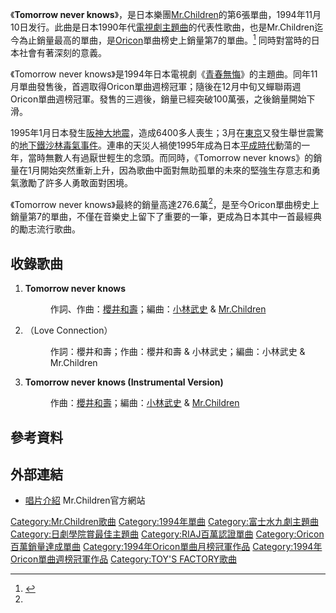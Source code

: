 {{Infobox Single 
| Name           = Tomorrow never knows
| Artist         = [[Mr.Children|Mr.Children]]
| Album          = [[BOLERO_(專輯)|BOLERO]]
| Cover          = Tomorrow never knows Mr.Children.jpg
| A-side         = 
| B-side         = 
| Released       = 1994年11月10日
| Format         = [[單曲|單曲CD]]
| Recorded       = 
| Genre          = [[J-POP|J-POP]]
| Length         = 15分20秒
| Label          = [[TOY'S_FACTORY|TOY'S FACTORY]]
| Writer         = [[櫻井和壽|櫻井和壽]]
| Producer       = [[小林武史|小林武史]]
| Certification  = *2百万（[[日本唱片協會|日本唱片協會]]）
| Chart position = * 週間最高排行第1位（[[Oricon|Oricon]]）
* 1994年11月度月間排行第1位（Oricon）
* 1994年度年間排行第22位（Oricon）<ref>{{Cite web |url=http://www.musictvprogram.com/corner-ranking-1994.html |script-title=ja:1994年間シングルランキング TOP100 |access-date=2010-05-25 |archive-url=https://web.archive.org/web/20110520131117/http://musictvprogram.com/corner-ranking-1994.html |archive-date=2011-05-20 |dead-url=yes }}</ref>
* 1995年度年間排行第4位（Oricon）<ref>{{Cite web |url=http://www.musictvprogram.com/corner-ranking-1995.html |script-title=ja:1995年間シングルランキング TOP100 |access-date=2010-05-25 |archive-url=https://web.archive.org/web/20100827184530/http://www.musictvprogram.com/corner-ranking-1995.html |archive-date=2010-08-27 |dead-url=yes }}</ref>
| Last single    = [[innocent_world|innocent world]]<br />（1994年）
| This single    = '''Tomorrow never knows'''<br />（1994年）
| Next single    = [[everybody_goes_-向沒有秩序的現代Drop_Kick-|everybody goes -向沒有秩序的現代Drop Kick-]]<br />（1994年）
| Misc           = 
}}
《'''Tomorrow never knows'''》，是日本樂團[[Mr.Children|Mr.Children]]的第6張單曲，1994年11月10日发行。此曲是日本1990年代[[日本電視劇|電視劇]][[主題曲|主題曲]]的代表性歌曲，也是Mr.Children迄今為止銷量最高的單曲，是[[Oricon|Oricon]]單曲榜史上銷量第7的單曲。<ref name="oricon080220">{{Cite web |url=http://www.oricon.co.jp/news/ranking/52143/full/ |script-title=ja:「およげ！たいやきくん」がギネス認定、再評価の気運高まる |accessdate=2010-05-25 |archive-date=2012-10-21 |archive-url=https://web.archive.org/web/20121021204357/http://www.oricon.co.jp/news/ranking/52143/full/ |dead-url=no }}</ref> 同時對當時的日本社會有著深刻的意義。

《Tomorrow never knows》是1994年日本電視劇《[[青春無悔|青春無悔]]》的主題曲。同年11月單曲發售後，首週取得Oricon單曲週榜冠軍；隨後在12月中旬又蟬聯兩週Oricon單曲週榜冠軍。發售的三週後，銷量已經突破100萬張，之後銷量開始下滑。

1995年1月日本發生[[阪神大地震|阪神大地震]]，造成6400多人喪生；3月在[[東京|東京]]又發生舉世震驚的[[東京地下鐵沙林毒氣事件|地下鐵沙林毒氣事件]]。連串的天災人禍使1995年成為日本[[平成時代|平成時代]]動蕩的一年，當時無數人有過厭世輕生的念頭。而同時，《Tomorrow never knows》的銷量在1月開始突然重新上升，因為歌曲中面對無助孤單的未來的堅強生存意志和勇氣激勵了許多人勇敢面對困境。

《Tomorrow never knows》最終的銷量高達276.6萬<ref name="oricon080220"/>，是至今Oricon單曲榜史上銷量第7的單曲，不僅在音樂史上留下了重要的一筆，更成為日本其中一首最經典的勵志流行歌曲。

==收錄歌曲==
# '''Tomorrow never knows'''
#:作詞、作曲：[[櫻井和壽|櫻井和壽]]；編曲：[[小林武史|小林武史]] & [[Mr.Children|Mr.Children]]
# {{lang|ja|'''ラヴ コネクション'''}}（Love Connection）
#:作詞：櫻井和壽；作曲：櫻井和壽 & 小林武史；編曲：小林武史 & Mr.Children
# '''Tomorrow never knows (Instrumental Version)'''
#:作曲：[[櫻井和壽|櫻井和壽]]；編曲：[[小林武史|小林武史]] & [[Mr.Children|Mr.Children]]

==參考資料==
{{reflist}}

==外部連結==
*[http://www.mrchildren.jp/disco/single/single06.html 唱片介紹]{{Wayback|url=http://www.mrchildren.jp/disco/single/single06.html |date=20110309044836 }} Mr.Children官方網站

{{Mr.Children}}
{{日劇學院賞最佳電視劇歌曲}}
{{Oricon單曲月榜冠軍 (1990年代前期)|1994年11月}}
{{TV LIFE年度日劇大賞最佳主題曲獎}}
{{DEFAULTSORT:Tomorrow Never Knows}}
[[Category:Mr.Children歌曲|Category:Mr.Children歌曲]]
[[Category:1994年單曲|Category:1994年單曲]]
[[Category:富士水九劇主題曲|Category:富士水九劇主題曲]]
[[Category:日劇學院賞最佳主題曲|Category:日劇學院賞最佳主題曲]]
[[Category:RIAJ百萬認證單曲|Category:RIAJ百萬認證單曲]]
[[Category:Oricon百萬銷量達成單曲|Category:Oricon百萬銷量達成單曲]]
[[Category:1994年Oricon單曲月榜冠軍作品|Category:1994年Oricon單曲月榜冠軍作品]]
[[Category:1994年Oricon單曲週榜冠軍作品|Category:1994年Oricon單曲週榜冠軍作品]]
[[Category:TOY'S_FACTORY歌曲|Category:TOY'S FACTORY歌曲]]